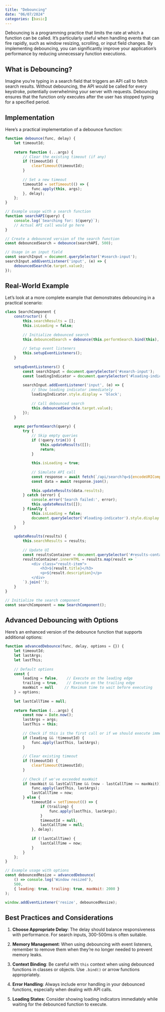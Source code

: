 ```yaml
---
title: "Debouncing"
date: "06/07/2024"
categories: [basic]
---
```


Debouncing is a programming practice that limits the rate at which a function can be called. It's particularly useful when handling events that can fire rapidly, such as window resizing, scrolling, or input field changes. By implementing debouncing, you can significantly improve your application's performance by reducing unnecessary function executions.

## What is Debouncing?

Imagine you're typing in a search field that triggers an API call to fetch search results. Without debouncing, the API would be called for every keystroke, potentially overwhelming your server with requests. Debouncing ensures that the function only executes after the user has stopped typing for a specified period.

## Implementation

Here's a practical implementation of a debounce function:

```javascript
function debounce(func, delay) {
    let timeoutId;
    
    return function (...args) {
        // Clear the existing timeout (if any)
        if (timeoutId) {
            clearTimeout(timeoutId);
        }
        
        // Set a new timeout
        timeoutId = setTimeout(() => {
            func.apply(this, args);
        }, delay);
    };
}

// Example usage with a search function
function searchAPI(query) {
    console.log(`Searching for: ${query}`);
    // Actual API call would go here
}

// Create a debounced version of the search function
const debouncedSearch = debounce(searchAPI, 500);

// Usage in an input field
const searchInput = document.querySelector('#search-input');
searchInput.addEventListener('input', (e) => {
    debouncedSearch(e.target.value);
});
```

## Real-World Example

Let's look at a more complete example that demonstrates debouncing in a practical scenario:

```javascript
class SearchComponent {
    constructor() {
        this.searchResults = [];
        this.isLoading = false;
        
        // Initialize debounced search
        this.debouncedSearch = debounce(this.performSearch.bind(this), 300);
        
        // Setup event listeners
        this.setupEventListeners();
    }
    
    setupEventListeners() {
        const searchInput = document.querySelector('#search-input');
        const loadingIndicator = document.querySelector('#loading-indicator');
        
        searchInput.addEventListener('input', (e) => {
            // Show loading indicator immediately
            loadingIndicator.style.display = 'block';
            
            // Call debounced search
            this.debouncedSearch(e.target.value);
        });
    }
    
    async performSearch(query) {
        try {
            // Skip empty queries
            if (!query.trim()) {
                this.updateResults([]);
                return;
            }
            
            this.isLoading = true;
            
            // Simulate API call
            const response = await fetch(`/api/search?q=${encodeURIComponent(query)}`);
            const data = await response.json();
            
            this.updateResults(data.results);
        } catch (error) {
            console.error('Search failed:', error);
            this.updateResults([]);
        } finally {
            this.isLoading = false;
            document.querySelector('#loading-indicator').style.display = 'none';
        }
    }
    
    updateResults(results) {
        this.searchResults = results;
        
        // Update UI
        const resultsContainer = document.querySelector('#results-container');
        resultsContainer.innerHTML = results.map(result => `
            <div class="result-item">
                <h3>${result.title}</h3>
                <p>${result.description}</p>
            </div>
        `).join('');
    }
}

// Initialize the search component
const searchComponent = new SearchComponent();
```

## Advanced Debouncing with Options

Here's an enhanced version of the debounce function that supports additional options:

```javascript
function advancedDebounce(func, delay, options = {}) {
    let timeoutId;
    let lastArgs;
    let lastThis;
    
    // Default options
    const {
        leading = false,    // Execute on the leading edge
        trailing = true,    // Execute on the trailing edge
        maxWait = null     // Maximum time to wait before executing
    } = options;
    
    let lastCallTime = null;
    
    return function (...args) {
        const now = Date.now();
        lastArgs = args;
        lastThis = this;
        
        // Check if this is the first call or if we should execute immediately
        if (leading && !timeoutId) {
            func.apply(lastThis, lastArgs);
        }
        
        // Clear existing timeout
        if (timeoutId) {
            clearTimeout(timeoutId);
        }
        
        // Check if we've exceeded maxWait
        if (maxWait && lastCallTime && (now - lastCallTime >= maxWait)) {
            func.apply(lastThis, lastArgs);
            lastCallTime = now;
        } else {
            timeoutId = setTimeout(() => {
                if (trailing) {
                    func.apply(lastThis, lastArgs);
                }
                timeoutId = null;
                lastCallTime = null;
            }, delay);
            
            if (!lastCallTime) {
                lastCallTime = now;
            }
        }
    };
}

// Example usage with options
const debouncedResize = advancedDebounce(
    () => console.log('Window resized'),
    500,
    { leading: true, trailing: true, maxWait: 2000 }
);

window.addEventListener('resize', debouncedResize);
```

## Best Practices and Considerations

1. **Choose Appropriate Delay**: The delay should balance responsiveness with performance. For search inputs, 300-500ms is often suitable.

2. **Memory Management**: When using debouncing with event listeners, remember to remove them when they're no longer needed to prevent memory leaks.

3. **Context Binding**: Be careful with `this` context when using debounced functions in classes or objects. Use `.bind()` or arrow functions appropriately.

4. **Error Handling**: Always include error handling in your debounced functions, especially when dealing with API calls.

5. **Loading States**: Consider showing loading indicators immediately while waiting for the debounced function to execute.